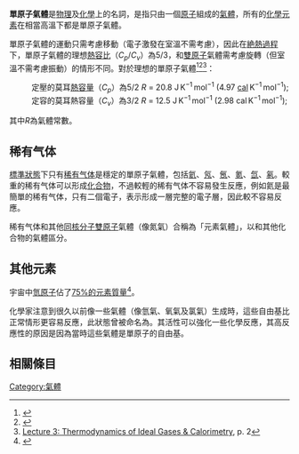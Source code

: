'''單原子氣體'''是[[物理|物理]]及[[化學|化學]]上的名詞，是指只由一個[[原子|原子]]組成的[[氣體|氣體]]，所有的[[化學元素|化學元素]]在相當高溫下都是單原子氣體。

單原子氣體的運動只需考慮移動（電子激發在室溫不需考慮），因此在[[絶熱過程|絶熱過程]]下，單原子氣體的理想[[熱容比|熱容比]]（''C<sub>p</sub>''/''C<sub>v</sub>''）為5/3，和[[雙原子分子|雙原子]]氣體需考慮旋轉（但室溫不需考慮振動）的情形不同。對於理想的單原子氣體<ref>{{Cite web |url=http://physics.bu.edu/~redner/211-sp06/class-thermodynamics/heatcap_volume.html |title=Heat Capacity of an Ideal Gas |accessdate=2015-09-09 |archive-date=2020-07-17 |archive-url=https://web.archive.org/web/20200717051624/http://physics.bu.edu/~redner/211-sp06/class-thermodynamics/heatcap_volume.html |dead-url=no }}</ref><ref>{{Cite web |url=https://ccrma.stanford.edu/~jos/pasp/Heat_Capacity_Ideal_Gases.html |title=Heat Capacity of Ideal Gases |accessdate=2015-09-09 |archive-date=2020-08-10 |archive-url=https://web.archive.org/web/20200810112646/https://ccrma.stanford.edu/~jos/pasp/Heat_Capacity_Ideal_Gases.html |dead-url=no }}</ref><ref>[http://depts.washington.edu/chemcrs/bulkdisk/chem152A_aut10/notes_Lecture_03_100610_revised.pdf Lecture 3: Thermodynamics of Ideal Gases & Calorimetry]{{dead link|date=2017年12月 |bot=InternetArchiveBot |fix-attempted=yes }}, p. 2</ref>：
:定壓的莫耳[[熱容量|熱容量]]（''C<sub>p</sub>''）為5/2 ''R'' = 20.8 J K<sup>−1</sup> mol<sup>−1</sup> (4.97 [[Calorie|cal]] K<sup>−1</sup> mol<sup>−1</sup>);
:定容的莫耳熱容量（''C<sub>v</sub>''）為3/2 ''R'' = 12.5 J K<sup>−1</sup> mol<sup>−1</sup> (2.98 cal K<sup>−1</sup> mol<sup>−1</sup>);
其中''R''為氣體常數。

==稀有气体==
[[標準狀態|標準狀態]]下只有[[稀有气体|稀有气体]]是穩定的單原子氣體，包括[[氦|氦]]、[[氖|氖]]、[[氬|氬]]、[[氪|氪]]、[[氙|氙]]、[[氡|氡]]。較重的稀有气体可以形成[[化合物|化合物]]，不過較輕的稀有气体不容易發生反應，例如氦是最簡單的稀有气体，只有二個電子，表示形成一層完整的電子層，因此較不容易反應。

稀有气体和其他[[同核分子|同核分子]][[雙原子分子|雙原子]]氣體（像氮氣）合稱為「元素氣體」，以和其他化合物的氣體區分。

==其他元素==
宇宙中[[氫原子|氫原子]]佔了[[化學元素豐度|75%的元素質量]]<ref>{{cite web
|last=Palmer
|first=D.
|title=Hydrogen in the Universe
|url=http://imagine.gsfc.nasa.gov/docs/ask_astro/answers/971113i.html
|publisher=[[NASA|NASA]]
|date=13 September 1997
|accessdate=2008-02-05
|archive-date=2012-12-24
|archive-url=https://www.webcitation.org/6D9jHi0Vz?url=http://imagine.gsfc.nasa.gov/docs/ask_astro/answers/971113i.html
|dead-url=no
}}</ref>。

化學家注意到很久以前像一些氣體（像氫氣、氧氣及氯氣）生成時，這些自由基比正常情形更容易反應，此狀態曾被命名為{{le|新生態|Nascent state (chemistry)}}。其活性可以強化一些化學反應，其高反應性的原因是因為當時這些氣體是單原子的自由基。

== 相關條目 ==
{{Reflist}}


[[Category:氣體|Category:氣體]]